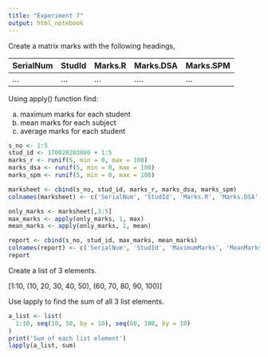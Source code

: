 ```yaml
---
title: "Experiment 7"
output: html_notebook
---
```


Create a matrix marks with the following headings,

| SerialNum | StudId | Marks.R | Marks.DSA | Marks.SPM |
| --- | --- | --- | --- | --- |
| ... | ... | ... | .... | ... |

Using apply() function find:

a. maximum marks for each student
b. mean marks for each subject
c. average marks for each student

```r
s_no <- 1:5
stud_id <- 170020203000 + 1:5
marks_r <- runif(5, min = 0, max = 100)
marks_dsa <- runif(5, min = 0, max = 100)
marks_spm <- runif(5, min = 0, max = 100)

marksheet <- cbind(s_no, stud_id, marks_r, marks_dsa, marks_spm)
colnames(marksheet) <- c('SerialNum', 'StudId', 'Marks.R', 'Marks.DSA', 'Marks.SPM')

only_marks <- marksheet[,3:5]
max_marks <- apply(only_marks, 1, max)
mean_marks <- apply(only_marks, 1, mean)

report <- cbind(s_no, stud_id, max_marks, mean_marks)
colnames(report) <- c('SerialNum', 'StudId', 'MaximumMarks', 'MeanMarks')
report
```

Create a list of 3 elements.

[1:10, (10, 20, 30, 40, 50), (60, 70, 80, 90, 100)]

Use lapply to find the sum of all 3 list elements.

```r
a_list <- list(
  1:10, seq(10, 50, by = 10), seq(60, 100, by = 10)
)
print('Sum of each list element')
lapply(a_list, sum)
```


